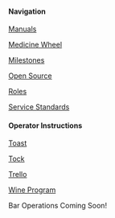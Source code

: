 #### Navigation

[Manuals](/manuals)

[Medicine Wheel](/manuals/medicine-wheel)

[Milestones](/manuals/milestones)

[Open Source](/manuals/open-source-operations)

[Roles](/manuals/roles)

[Service Standards](/manuals/standards-of-conduct)

#### Operator Instructions

[Toast](/manuals/toast)

[Tock](/manuals/tock)

[Trello](/manuals/trello)

[Wine Program](/manuals/wine-program)

Bar Operations Coming Soon!